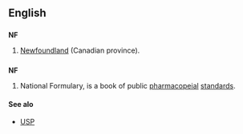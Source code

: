 ==English==

==={{abbreviation}}===
'''NF'''
#[[Newfoundland]] (Canadian province).

==={{initialism}}===
'''NF'''
# {{cattag|US}} National Formulary, is a book of public [[pharmacopeial]] [[standards]].

====See alo====
* [[USP]]